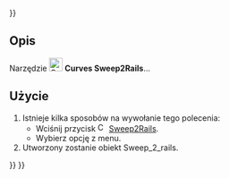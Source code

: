 <languages/>
{{UnfinishedDocu{{#translation:}}}}

{{Docnav/pl
|[[Curves_SketchOnSurface/pl|SketchOnSurface]]
|[[Curves_ProfileSupport/pl|ProfileSupport]]
|[[Curves_Workbench/pl|środowisko pracy Krzywe]]
|IconL=Curves_SketchOnSurface.svg
|IconR=Curves_ProfileSupport.svg
|IconC=Curves_workbench_icon.svg
}}

{{GuiCommand/pl
|Name=Curves Sweep2Rails
|Name/pl=Krzywe: Sweep2Rails
|MenuLocation=Surfaces → Sweep2Rails
|Workbenches=[[Curves_Workbench/pl|Krzywe]]
}}

<span id="Description"></span>
==Opis==

Narzędzie [[Image:Curves_Sweep2Rails.svg|24px]] '''Curves Sweep2Rails'''...

<span id="Usage"></span>
==Użycie==

# Istnieje kilka sposobów na wywołanie tego polecenia:
#* Wciśnij przycisk [[Image:Curves_Sweep2Rails.svg|16px]] [[Curves_Sweep2Rails/pl|Sweep2Rails]].
#* Wybierz opcję {{MenuCommand|Surfaces → [[Image:Curves_Sweep2Rails.svg|16px]] Sweep2Rails}} z menu.
# Utworzony zostanie obiekt Sweep_2_rails.


{{Docnav/pl
|[[Curves_SketchOnSurface/pl|SketchOnSurface]]
|[[Curves_ProfileSupport/pl|ProfileSupport]]
|[[Curves_Workbench/pl|środowisko pracy Krzywe]]
|IconL=Curves_SketchOnSurface.svg
|IconR=Curves_ProfileSupport.svg
|IconC=Curves_workbench_icon.svg
}}

{{Curves Tools navi{{#translation:}}}}
{{Userdocnavi{{#translation:}}}}